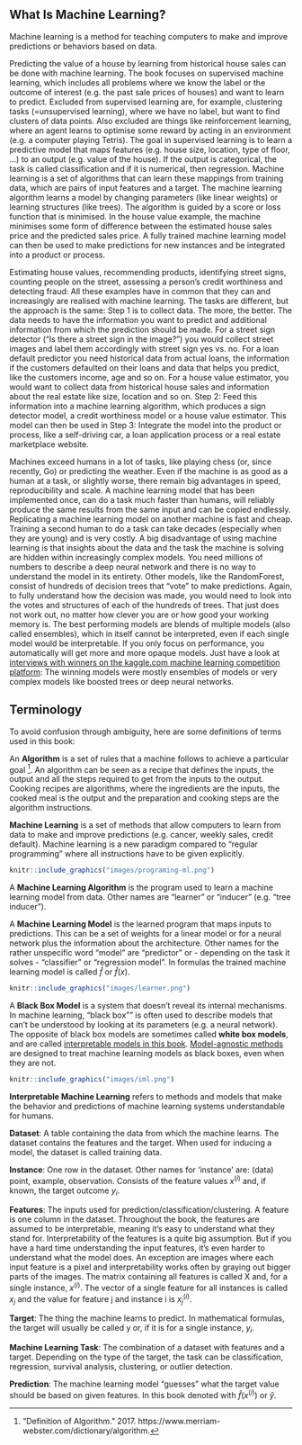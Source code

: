 ## What Is Machine Learning?

Machine learning is a method for teaching computers to make and improve predictions or behaviors based on data.

Predicting the value of a house by learning from historical house sales can be done with machine learning.
The book focuses on supervised machine learning, which includes all problems where we know the label or the outcome of interest (e.g. the past sale prices of houses) and want to learn to predict.
Excluded from supervised learning are, for example, clustering tasks (=unsupervised learning), where we have no label, but want to find clusters of data points.
Also excluded are things like reinforcement learning, where an agent learns to optimise some reward by acting in an environment (e.g. a computer playing Tetris).
The goal in supervised learning is to learn a predictive model that maps features (e.g. house size, location, type of floor, ...) to an output (e.g. value of the house).
If the output is categorical, the task is called classification and if it is numerical, then regression.
Machine learning is a set of algorithms that can learn these mappings from training data, which are pairs of input features and a target.
The machine learning algorithm learns a model by changing parameters (like linear weights) or learning structures (like trees).
The algorithm is guided by a score or loss function that is minimised.
In the house value example, the machine minimises some form of difference between the estimated house sales price and the predicted sales price.
A fully trained machine learning model can then be used to make predictions for new instances and be integrated into a product or process.

Estimating house values, recommending products, identifying street signs, counting people on the street, assessing a person's credit worthiness and detecting fraud:
All these examples have in common that they can and increasingly are realised with machine learning.
The tasks are different, but the approach is the same:
Step 1 is to collect data.
The more, the better.
The data needs to have the information you want to predict and additional information from which the prediction should be made.
For a street sign detector ("Is there a street sign in the image?") you would collect street images and label them accordingly with street sign yes vs. no.
For a loan default predictor you need historical data from actual loans, the information if the customers defaulted on their loans and data that helps you predict, like the customers income, age and so on.
For a house value estimator, you would want to collect data from historical house sales and information about the real estate like size, location and so on.
Step 2: Feed this information into a machine learning algorithm, which produces a sign detector model, a credit worthiness model or a house value estimator.
This model can then be used in Step 3:
Integrate the model into the product or process, like a self-driving car, a loan application process or a real estate marketplace website.

Machines exceed humans in a lot of tasks, like playing chess (or, since recently, Go) or predicting the weather.
Even if the machine is as good as a human at a task, or slightly worse, there remain big advantages in speed, reproducibility and scale.
A machine learning model that has been implemented once, can do a task much faster than humans, will reliably produce the same results from the same input and can be copied endlessly.
Replicating a machine learning model on another machine is fast and cheap.
Training a second human to do a task can take decades (especially when they are young) and is very costly.
A big disadvantage of using machine learning is that insights about the data and the task the machine is solving are hidden within increasingly complex models.
You need millions of numbers to describe a deep neural network and there is no way to understand the model in its entirety.
Other models, like the RandomForest, consist of hundreds of decision trees that "vote" to make predictions.
Again, to fully understand how the decision was made, you would need to look into the votes and structures of each of the hundreds of trees.
That just does not work out, no matter how clever you are or how good your working memory is.
The best performing models are blends of multiple models (also called ensembles), which in itself cannot be interpreted, even if each single model would be interpretable.
If you only focus on performance, you automatically will get more and more opaque models.
Just have a look at [interviews with winners on the kaggle.com machine learning competition platform](http://blog.kaggle.com/):
The winning models were mostly ensembles of models or very complex models like boosted trees or deep neural networks.


## Terminology {#terminology}
To avoid confusion through ambiguity, here are some definitions of terms used in this book:

An **Algorithm** is a set of rules that a machine follows to achieve a particular goal [^algorithm].
An algorithm can be seen as a recipe that defines the inputs, the output and all the steps required to get from the inputs to the output.
Cooking recipes are algorithms, where the ingredients are the inputs, the cooked meal is the output and the preparation and cooking steps are the algorithm instructions.  


**Machine Learning** is a set of methods that allow computers to learn from data to make and improve predictions (e.g.
cancer, weekly sales, credit default).
Machine learning is a new paradigm compared to "regular programming" where all instructions have to be given explicitly.

```r
knitr::include_graphics("images/programing-ml.png")
```


A **Machine Learning Algorithm** is the program used to learn a machine learning model from data.
Other names are "learner" or "inducer" (e.g. "tree inducer").


A **Machine Learning Model** is the learned program that maps inputs to predictions.
This can be a set of weights for a linear model or for a neural network plus the information about the architecture.
Other names for the rather unspecific word "model" are "predictor" or - depending on the task it solves - "classifier" or "regression model".
In formulas the trained machine learning model is called $\hat{f}$ or $\hat{f}(x)$.

```r
knitr::include_graphics("images/learner.png")
```


A **Black Box Model** is a system that doesn't reveal its internal mechanisms.
In machine learning, "black box"" is often used to describe models that can't be understood by looking at its parameters (e.g. a neural network).
The opposite of black box models are sometimes called **white box models**, and are called [interpretable models in this book](#simple).
[Model-agnostic methods](#agnostic) are designed to treat machine learning models as black boxes, even when they are not.

```r
knitr::include_graphics("images/iml.png")
```


**Interpretable Machine Learning** refers to methods and models that make the behavior and predictions of machine learning systems understandable for humans.


**Dataset**: A table containing the data from which the machine learns.
The dataset contains the features and the target.
When used for inducing a model, the dataset is called training data.

**Instance**: One row in the dataset. 
Other names for 'instance' are: (data) point, example, observation.
Consists of the feature values $x^{(i)}$ and, if known, the target outcome $y_i$.

**Features**: The inputs used for prediction/classification/clustering.
A feature is one column in the dataset.
Throughout the book, the features are assumed to be interpretable, meaning it's easy to understand what they stand for.
Interpretability of the features is a quite big assumption.
But if you have a hard time understanding the input features, it's even harder to understand what the model does.
An exception are images where each input feature is a pixel and interpretability works often by graying out bigger parts of the images.
The matrix containing all features is called X and, for a single instance, $x^{(i)}$.
The vector of a single feature for all instances is called $x_j$ and the value for feature j and instance i is $x^{(i)}_j$.

**Target**: The thing the machine learns to predict. 
In mathematical formulas, the target will usually be called y or, if it is for a single instance, $y_i$.

**Machine Learning Task**: The combination of a dataset with features and a target.
Depending on the type of the target, the task can be classification, regression, survival analysis, clustering, or outlier detection.

**Prediction**: The machine learning model "guesses" what the target value should be based on given features.
In this book denoted with $\hat{f}(x^{(i)})$ or $\hat{y}$.



[^algorithm]: "Definition of Algorithm." 2017. https://www.merriam-webster.com/dictionary/algorithm.
